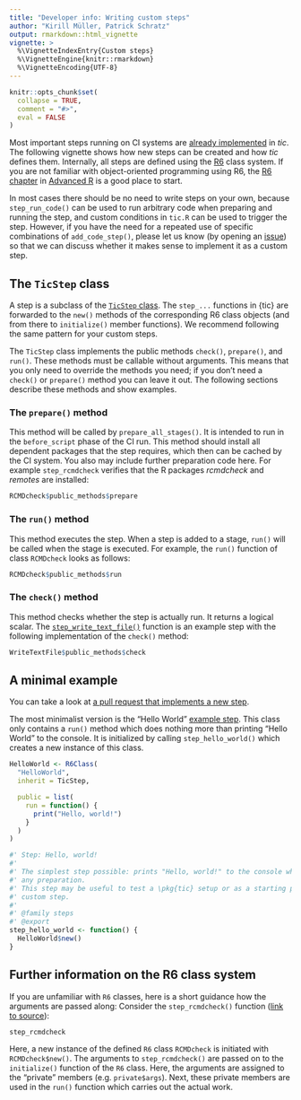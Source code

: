 ```yaml
---
title: "Developer info: Writing custom steps"
author: "Kirill Müller, Patrick Schratz"
output: rmarkdown::html_vignette
vignette: >
  %\VignetteIndexEntry{Custom steps}
  %\VignetteEngine{knitr::rmarkdown}
  %\VignetteEncoding{UTF-8}
---
```


```r
knitr::opts_chunk$set(
  collapse = TRUE,
  comment = "#>",
  eval = FALSE
)
```

Most important steps running on CI systems are [already implemented](tic.html#steps) in *tic*.
The following vignette shows how new steps can be created and how *tic* defines them.
Internally, all steps are defined using the [R6](https://github.com/wch/R6) class system.
If you are not familiar with object-oriented programming using R6, the [R6 chapter](https://adv-r.hadley.nz/r6.html) in [Advanced R](https://adv-r.hadley.nz/) is a good place to start.

In most cases there should be no need to write steps on your own, because `step_run_code()` can be used to run arbitrary code when preparing and running the step, and custom conditions in `tic.R` can be used to trigger the step.
However, if you have the need for a repeated use of specific combinations of `add_code_step()`, please let us know (by opening an [issue](https://github.com/ropenscilabs/tic/issues)) so that we can discuss whether it makes sense to implement it as a custom step.

## The `TicStep` class

A step is a subclass of the [`TicStep` class](https://github.com/ropenscilabs/tic/blob/457a5d259c6861e322220ac51a0436436e5f214b/R/steps-base.R#L7-L38).
The `step_...` functions in {tic} are forwarded to the `new()` methods of the corresponding R6 class objects (and from there to `initialize()` member functions).
We recommend following the same pattern for your custom steps.

The `TicStep` class implements the public methods `check()`, `prepare()`, and `run()`.
These methods must be callable without arguments.
This means that you only need to override the methods you need; if you don't need a `check()` or `prepare()` method you can leave it out.
The following sections describe these methods and show examples.

### The `prepare()` method

This method will be called by `prepare_all_stages()`.
It is intended to run in the `before_script` phase of the CI run.
This method should install all dependent packages that the step requires, which then can be cached by the CI system.
You also may include further preparation code here.
For example `step_rcmdcheck` verifies that the R packages *rcmdcheck* and *remotes* are installed:

```r
RCMDcheck$public_methods$prepare
```

### The `run()` method

This method executes the step.
When a step is added to a stage, `run()` will be called when the stage is executed.
For example, the `run()` function of class `RCMDcheck` looks as follows:

```r
RCMDcheck$public_methods$run
```

### The `check()` method

This method checks whether the step is actually run.
It returns a logical scalar.
The [`step_write_text_file()`](https://github.com/ropenscilabs/tic/blob/457a5d259c6861e322220ac51a0436436e5f214b/R/steps-write-text-file.R#L1-L24) function is an example step with the following implementation of the `check()` method:

```r
WriteTextFile$public_methods$check
```

## A minimal example

You can take a look at [a pull request that implements a new step](https://github.com/ropenscilabs/tic/pull/75/files).

The most minimalist version is the "Hello World" [example step](https://github.com/ropenscilabs/tic/blob/master/R/steps-base.R).
This class only contains a `run()` method which does nothing more than printing "Hello World" to the console.
It is initialized by calling `step_hello_world()` which creates a new instance of this class.

```r
HelloWorld <- R6Class(
  "HelloWorld",
  inherit = TicStep,

  public = list(
    run = function() {
      print("Hello, world!")
    }
  )
)

#' Step: Hello, world!
#'
#' The simplest step possible: prints "Hello, world!" to the console when run, does not require
#' any preparation.
#' This step may be useful to test a \pkg{tic} setup or as a starting point when implementing a
#' custom step.
#'
#' @family steps
#' @export
step_hello_world <- function() {
  HelloWorld$new()
}
```

## Further information on the R6 class system

If you are unfamiliar with `R6` classes, here is a short guidance how the arguments are passed along:
Consider the `step_rcmdcheck()` function ([link to source](https://github.com/ropenscilabs/tic/blob/master/R/steps-rcmdcheck.R)):

```r
step_rcmdcheck
```

Here, a new instance of the defined `R6` class `RCMDcheck` is initiated with `RCMDcheck$new()`.
The arguments to `step_rcmdcheck()` are passed on to the `initialize()` function of the `R6` class.
Here, the arguments are assigned to the "private" members (e.g. `private$args`).
Next, these private members are used in the `run()` function which carries out the actual work.
